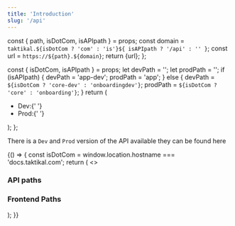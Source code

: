 ```yaml
---
title: 'Introduction'
slug: '/api'
---
```



  const { path, isDotCom, isAPIpath } = props;
  const domain = `taktikal.${isDotCom ? 'com' : 'is'}${
    isAPIpath ? '/api' : ''
  }`;
  const url = `https://${path}.${domain}`;
  return <Link to={url}>{url}</Link>;
};

  const { isDotCom, isAPIpath } = props;
  let devPath = '';
  let prodPath = '';
  if (isAPIpath) {
    devPath = 'app-dev';
    prodPath = 'app';
  } else {
    devPath = `${isDotCom ? 'core-dev' : 'onboardingdev'}`;
    prodPath = `${isDotCom ? 'core' : 'onboarding'}`;
  }
  return (
    <ul>
      <li>
        Dev:{' '}
        <CreateLink path={devPath} isDotCom={isDotCom} isAPIpath={isAPIpath} />
      </li>
      <li>
        Prod:{' '}
        <CreateLink path={prodPath} isDotCom={isDotCom} isAPIpath={isAPIpath} />
      </li>
    </ul>
  );
};

There is a `Dev` and `Prod` version of the API available they can be found here

<BrowserOnly>
  {() => {
    const isDotCom = window.location.hostname === 'docs.taktikal.com';
    return (
      <>
        <h3>API paths</h3>
        <LinkList isDotCom={isDotCom} isAPIpath={false} />        
        <h3>Frontend Paths</h3>
        <LinkList isDotCom={isDotCom} isAPIpath={true} />
      </>
    );
}}

</BrowserOnly>
